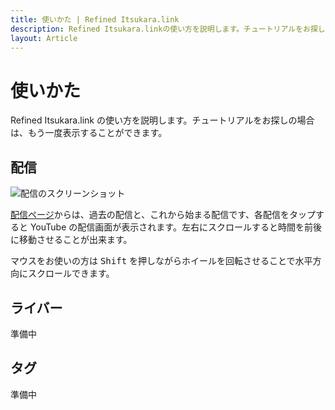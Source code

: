 ```yaml
---
title: 使いかた | Refined Itsukara.link
description: Refined Itsukara.linkの使い方を説明します。チュートリアルをお探しの場合は、もう一度表示することができます。
layout: Article
---
```



# 使いかた

Refined Itsukara.link の使い方を説明します。チュートリアルをお探しの場合は、もう一度表示することができます。

<TutorialButton />

## 配信

![配信のスクリーンショット](timetable.png)

[配信ページ](/)からは、過去の配信と、これから始まる配信です、各配信をタップすると YouTube の配信画面が表示されます。左右にスクロールすると時間を前後に移動させることが出来ます。

マウスをお使いの方は <kbd>Shift</kbd> を押しながらホイールを回転させることで水平方向にスクロールできます。

## ライバー

準備中

## タグ

準備中

